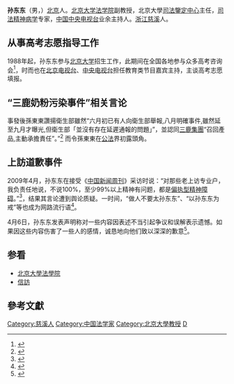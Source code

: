 '''孙东东'''（男，{{bd|1959年|12月20日|catIdx=S}}）[[北京|北京]]人。[[北京大学|北京大学]][[北京大学法学院|法学院]]副教授，北京大學[[司法鑒定中心|司法鑒定中心]]主任，[[司法精神病学|司法精神病学]]专家，[[中国中央电视台|中国中央电视台]]业余主持人。[[浙江|浙江]][[慈溪|慈溪]]人。

==从事高考志愿指导工作==
1988年起，孙东东参与[[北京大学|北京大学]]招生工作，此期间在全国各地参与众多高考咨询会<ref>{{cite web| language =| publisher =北大招生网| title =孙东东：只有知己知彼，才能报的好报的巧| url =http://www.gotopku.cn/data/detail.php?id=1580| author =孙东东| date =2003-11-05| accessdate =2009-04-17| deadurl =yes| archiveurl =https://web.archive.org/web/20101006104341/http://gotopku.cn/data/detail.php?id=1580| archivedate =2010-10-06}}</ref>，时而也在[[北京电视台|北京电视台]]、[[中国中央电视台|中央电视台]]担任教育类节目嘉宾主持，主谈高考志愿填报。

==“三鹿奶粉污染事件”相关言论==

{{main|三鹿奶粉污染事件}}

事發後孫東東讚揚衛生部雖然“六月初已有人向衛生部舉報,八月明確事件,雖然延至九月才曝光,但衛生部「並沒有存在延遲通報的問題」”，並認同[[三鹿集團|三鹿集團]]“召回產品,主動承擔責任”。”<ref>{{cite news|title=港報: 官方專家為三鹿辯解捱轟|url=http://www.takungpao.com.hk/news/08/09/13/ZM-960686.htm|publisher=大公|language=zh-cn}}{{dead link|date=2017年12月 |bot=InternetArchiveBot |fix-attempted=yes }}</ref> 而令孫東東在[[公法|公法]]界初露頭角。

==上訪道歉事件==
2009年4月，孙东东在接受《[[中国新闻周刊|中国新闻周刊]]》采访时说：“对那些老上访专业户，我负责任地说，不说100%，至少99%以上精神有问题，都是[[偏执型精神障碍|偏执型精神障碍]]。”<ref>{{cite news|title=北大教授称老上访户99%患精神病被要求道歉(图)|url=http://news.sohu.com/20090405/n263212591.shtml|publisher=浙江在线|language=zh-cn|accessdate=2009-04-07|archive-date=2016-03-04|archive-url=https://web.archive.org/web/20160304221603/http://news.sohu.com/20090405/n263212591.shtml|dead-url=no}}</ref>，结果其言论遭到舆论质疑。一时间，“做人不要太孙东东”、“以孙东东为戒”等也成为网路流行语<ref>{{cite news | author=雨舟 | title=满城热议孙东东 北京举办讨论会 | date=2009-04-11 | publisher=VOA | url=http://www.voanews.com/chinese/w2009-04-11-voa33.cfm | accessdate=2009-04-13 | language=zh-cn | archive-date=2009-04-14 | archive-url=https://web.archive.org/web/20090414050017/http://www.voanews.com/chinese/w2009-04-11-voa33.cfm | dead-url=no }}</ref>。

4月6日，孙东东发表声明称对一些内容因表述不当引起争议和误解表示遗憾。如果因这些内容伤害了一些人的感情，诚恳地向他们致以深深的歉意<ref>{{cite news|title=北大教师称上访户99%有精神病 为不当言论致歉|url=http://news.sohu.com/20090407/n263229290.shtml|publisher=[[京华时报|京华时报]]|language=zh-cn|accessdate=2009-04-07|archive-date=2016-03-03|archive-url=https://web.archive.org/web/20160303181556/http://news.sohu.com/20090407/n263229290.shtml|dead-url=no}}</ref>。

==参看==
* [[北京大學法學院|北京大學法學院]]
* [[信訪|信訪]]

==參考文獻==
{{Reflist}}
{{DEFAULTSORT:SUN Dongdong}}
[[Category:慈溪人|Category:慈溪人]]
[[Category:中国法学家|Category:中国法学家]]
[[Category:北京大學教授|Category:北京大學教授]]
[[Category:孙姓|D]]